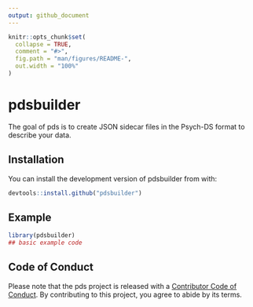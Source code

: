 ```yaml
---
output: github_document
---
```


<!-- README.md is generated from README.Rmd. Please edit that file -->

```r
knitr::opts_chunk$set(
  collapse = TRUE,
  comment = "#>",
  fig.path = "man/figures/README-",
  out.width = "100%"
)
```

# pdsbuilder

<!-- badges: start -->
<!-- badges: end -->

The goal of pds is to create JSON sidecar files in the Psych-DS format to describe your data. 

## Installation

You can install the development version of pdsbuilder from with:

``` r
devtools::install.github("pdsbuilder")
```

## Example


```r
library(pdsbuilder)
## basic example code
```

## Code of Conduct

Please note that the pds project is released with a [Contributor Code of Conduct](https://contributor-covenant.org/version/2/0/CODE_OF_CONDUCT.html). By contributing to this project, you agree to abide by its terms.
